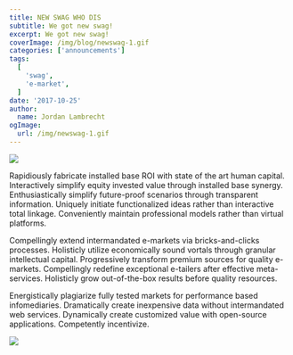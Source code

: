 ```yaml
---
title: NEW SWAG WHO DIS
subtitle: We got new swag! 
excerpt: We got new swag!
coverImage: /img/blog/newswag-1.gif
categories: ['announcements']
tags:
  [
    'swag',
    'e-market',
  ]
date: '2017-10-25'
author:
  name: Jordan Lambrecht
ogImage:
  url: /img/newswag-1.gif
---
```

![](/img/blog/giphy.gif)

Rapidiously fabricate installed base ROI with state of the art human capital. Interactively simplify equity invested value through installed base synergy. Enthusiastically simplify future-proof scenarios through transparent information. Uniquely initiate functionalized ideas rather than interactive total linkage. Conveniently maintain professional models rather than virtual platforms.

Compellingly extend intermandated e-markets via bricks-and-clicks processes. Holisticly utilize economically sound vortals through granular intellectual capital. Progressively transform premium sources for quality e-markets. Compellingly redefine exceptional e-tailers after effective meta-services. Holisticly grow out-of-the-box results before quality resources.

Energistically plagiarize fully tested markets for performance based infomediaries. Dramatically create inexpensive data without intermandated web services. Dynamically create customized value with open-source applications. Competently incentivize.

![](/img/blog/pbmug3-1.jpeg)